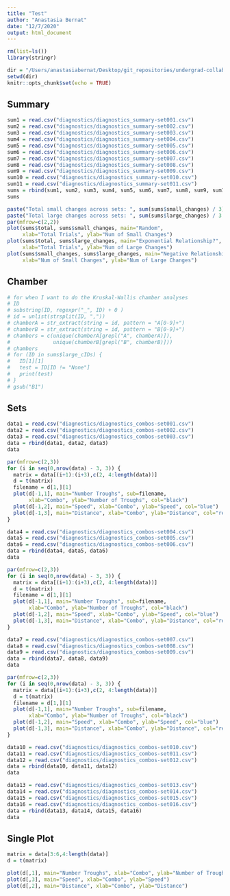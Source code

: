 ```yaml
---
title: "Test"
author: "Anastasia Bernat"
date: "12/7/2020"
output: html_document
---
```


```r
rm(list=ls())
library(stringr)

dir = "/Users/anastasiabernat/Desktop/git_repositories/undergrad-collabs/max_speed/"
setwd(dir)
knitr::opts_chunk$set(echo = TRUE)
```

## Summary 

```r
sum1 = read.csv("diagnostics/diagnostics_summary-set001.csv")
sum2 = read.csv("diagnostics/diagnostics_summary-set002.csv")
sum3 = read.csv("diagnostics/diagnostics_summary-set003.csv")
sum4 = read.csv("diagnostics/diagnostics_summary-set004.csv")
sum5 = read.csv("diagnostics/diagnostics_summary-set005.csv")
sum6 = read.csv("diagnostics/diagnostics_summary-set006.csv")
sum7 = read.csv("diagnostics/diagnostics_summary-set007.csv")
sum8 = read.csv("diagnostics/diagnostics_summary-set008.csv")
sum9 = read.csv("diagnostics/diagnostics_summary-set009.csv")
sum10 = read.csv("diagnostics/diagnostics_summary-set010.csv")
sum11 = read.csv("diagnostics/diagnostics_summary-set011.csv")
sums = rbind(sum1, sum2, sum3, sum4, sum5, sum6, sum7, sum8, sum9, sum10, sum11)
sums
```
```r
paste("Total small changes across sets: ", sum(sums$small_changes) / 3)
paste("Total large changes across sets: ", sum(sums$large_changes) / 3 - 16) 
par(mfrow=c(2,2))
plot(sums$total, sums$small_changes, main="Random", 
     xlab="Total Trials", ylab="Num of Small Changes")
plot(sums$total, sums$large_changes, main="Exponential Relationship?", 
     xlab="Total Trials", ylab="Num of Large Changes")
plot(sums$small_changes, sums$large_changes, main="Negative Relationship?", 
     xlab="Num of Small Changes", ylab="Num of Large Changes")
```

## Chamber

```r
# for when I want to do the Kruskal-Wallis chamber analyses
# ID
# substring(ID, regexpr("_", ID) + 0 )
# id = unlist(strsplit(ID, ","))
# chamberA = str_extract(string = id, pattern = "A[0-9]+")
# chamberB = str_extract(string = id, pattern = "B[0-9]+")
# chambers = c(unique(chamberA[grepl("A", chamberA)]), 
#              unique(chamberB[grepl("B", chamberB)]))
# chambers
# for (ID in sums$large_cIDs) {
#   ID[1][1]
#   test = ID[ID != "None"]
#   print(test)
# }
# gsub("B1")
```


## Sets 

```r
data1 = read.csv("diagnostics/diagnostics_combos-set001.csv")
data2 = read.csv("diagnostics/diagnostics_combos-set002.csv")
data3 = read.csv("diagnostics/diagnostics_combos-set003.csv")
data = rbind(data1, data2, data3)
data
```

```r
par(mfrow=c(2,3))
for (i in seq(0,nrow(data) - 3, 3)) {
  matrix = data[(i+1):(i+3),c(2, 4:length(data))]
  d = t(matrix)
  filename = d[1,][1]
  plot(d[-1,1], main="Number Troughs", sub=filename, 
       xlab="Combo", ylab="Number of Troughs", col="black")
  plot(d[-1,2], main="Speed", xlab="Combo", ylab="Speed", col="blue")
  plot(d[-1,3], main="Distance", xlab="Combo", ylab="Distance", col="red")
}
```

```r
data4 = read.csv("diagnostics/diagnostics_combos-set004.csv")
data5 = read.csv("diagnostics/diagnostics_combos-set005.csv")
data6 = read.csv("diagnostics/diagnostics_combos-set006.csv")
data = rbind(data4, data5, data6)
data
```
```r
par(mfrow=c(2,3))
for (i in seq(0,nrow(data) - 3, 3)) {
  matrix = data[(i+1):(i+3),c(2, 4:length(data))]
  d = t(matrix)
  filename = d[1,][1]
  plot(d[-1,1], main="Number Troughs", sub=filename, 
       xlab="Combo", ylab="Number of Troughs", col="black")
  plot(d[-1,2], main="Speed", xlab="Combo", ylab="Speed", col="blue")
  plot(d[-1,3], main="Distance", xlab="Combo", ylab="Distance", col="red")
}
```

```r
data7 = read.csv("diagnostics/diagnostics_combos-set007.csv")
data8 = read.csv("diagnostics/diagnostics_combos-set008.csv")
data9 = read.csv("diagnostics/diagnostics_combos-set009.csv")
data = rbind(data7, data8, data9)
data
```

```r
par(mfrow=c(2,3))
for (i in seq(0,nrow(data) - 3, 3)) {
  matrix = data[(i+1):(i+3),c(2, 4:length(data))]
  d = t(matrix)
  filename = d[1,][1]
  plot(d[-1,1], main="Number Troughs", sub=filename, 
       xlab="Combo", ylab="Number of Troughs", col="black")
  plot(d[-1,2], main="Speed", xlab="Combo", ylab="Speed", col="blue")
  plot(d[-1,3], main="Distance", xlab="Combo", ylab="Distance", col="red")
}
```

```r
data10 = read.csv("diagnostics/diagnostics_combos-set010.csv")
data11 = read.csv("diagnostics/diagnostics_combos-set011.csv")
data12 = read.csv("diagnostics/diagnostics_combos-set012.csv")
data = rbind(data10, data11, data12)
data
```

```r
data13 = read.csv("diagnostics/diagnostics_combos-set013.csv")
data14 = read.csv("diagnostics/diagnostics_combos-set014.csv")
data15 = read.csv("diagnostics/diagnostics_combos-set015.csv")
data16 = read.csv("diagnostics/diagnostics_combos-set016.csv")
data = rbind(data13, data14, data15, data16)
data
```

## Single Plot

```r
matrix = data[3:6,4:length(data)]
d = t(matrix)

plot(d[,1], main="Number Troughs", xlab="Combo", ylab="Number of Troughs")
plot(d[,3], main="Speed", xlab="Combo", ylab="Speed")
plot(d[,2], main="Distance", xlab="Combo", ylab="Distance")
```




